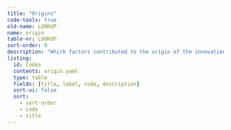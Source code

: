 ```yaml
---
title: "Origins"
code-tools: true
old-name: LOOKUP
name: origin
table-nr: LOOKUP
sort-order: 0
description: "Which factors contributed to the origin of the innovation"
listing:
  id: Codes
  contents: origin.yaml
  type: table
  fields: [title, label, code, description]
  sort-ui: false
  sort:
    - sort-order
    - code
    - title
---
```


:::{ #Codes }
:::
